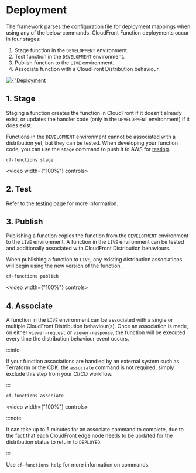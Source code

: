 # Deployment

The framework parses the [configuration](./configuration) file for deployment mappings when using any of the below commands.
CloudFront Function deployments occur in four stages:

1. Stage function in the `DEVELOPMENT` environment.
2. Test function in the `DEVELOPMENT` environment.
3. Publish function to the `LIVE` environment.
4. Associate function with a CloudFront Distribution behaviour.

<div style={{marginTop: "50px", display: "flex", justifyContent: "center"}}>
    <a href={"/cf-functions/img/deploy-workflow.png"} target={"_blank"}>
        <img
            src={"/cf-functions/img/deploy-workflow.png"}
            alt={"Deployment workflow"}
        />
    </a>
</div>

## 1. Stage

Staging a function creates the function in CloudFront if it doesn't already exist, or updates the handler code
(only in the `DEVELOPMENT` environment) if it does exist.

Functions in the `DEVELOPMENT` environment cannot be associated with a distribution yet, but they can be tested. When
developing your function code, you can use the `stage` command to push it to AWS for [testing](./testing).

```shell
cf-functions stage
```

<video width={"100%"} controls>
    <source src="/cf-functions/video/stage-example.mp4" type="video/mp4"/>
</video>

## 2. Test

Refer to the [testing](./testing) page for more information.

## 3. Publish

Publishing a function copies the function from the `DEVELOPMENT` environment to the `LIVE` environment. A function in the
`LIVE` environment can be tested and additionally associated with CloudFront Distribution behaviours.

When publishing a function to `LIVE`, any existing distribution associations will begin using the new version of the
function.

```shell
cf-functions publish
```

<video width={"100%"} controls>
    <source src="/cf-functions/video/publish-example.mp4" type="video/mp4"/>
</video>

## 4. Associate

A function in the `LIVE` environment can be associated with a single or multiple CloudFront Distribution behaviour(s). Once
an association is made, on either `viewer-request` or `viewer-response`, the function will be executed every time the
distribution behaviour event occurs.

:::info

If your function associations are handled by an external system such as Terraform or the CDK, the `associate` command is
not required, simply exclude this step from your CI/CD workflow.

:::

```shell
cf-functions associate
```

<video width={"100%"} controls>
    <source src="/cf-functions/video/associate-example.mp4" type="video/mp4"/>
</video>

:::note

It can take up to 5 minutes for an associate command to complete, due to the fact that each CloudFront edge node needs
to be updated for the distribution status to return to `DEPLOYED`.

:::

Use `cf-functions help` for more information on commands.
